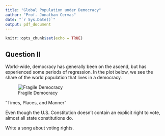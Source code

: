 ```yaml
---
title: "Global Population under Democracy"
author: "Prof. Jonathan Cervas"
date: "`r Sys.Date()`"
output: pdf_document
---
```


```r
knitr::opts_chunk$set(echo = TRUE)
```

## Question II

World-wide, democracy has generally been on the ascend, but has experienced some periods of regression. In the plot below, we see the share of the world population that lives in a democracy. 

![Fragile Democracy](img/pop-democracy.png)

“Times, Places, and Manner”

Even though the U.S. Constitution doesn’t contain an explicit right to vote, almost all state constitutions do.

Write a song about voting rights.